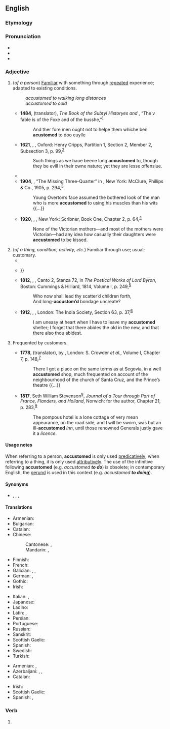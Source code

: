 ==English==

===Etymology===
{{affix|en|accustom|-ed}}

===Pronunciation===
* {{IPA|en|/ə.ˈkʌs.təmd/}}
* {{audio|en|En-ca-accustomed.ogg|Audio (CA)}}
* {{hyphenation|en|ac|cus|tomed}}

===Adjective===
{{en-adj}}

# (''of a person'') [[familiar|Familiar]] with something through [[repeat]]ed experience; adapted to existing conditions.
#: ''accustomed to walking long distances''
#: ''accustomed to cold''
#* '''1484''', {{w|William Caxton}} (translator), ''The Book of the Subtyl Historyes and {{w|Aesop's Fables|Fables of Esope}}'', “The v fable is of the Foxe and of the busshe,”<sup>[http://name.umdl.umich.edu/A07095.0001.001]</sup>
#*: And ther fore men ought not to helpe them whiche ben '''acustomed''' to doo euylle
#* '''1621''', {{w|Robert Burton}}, ''{{w|The Anatomy of Melancholy}}'', Oxford: Henry Cripps, Partition 1, Section 2, Member 2, Subsection 3, p. 99,<sup>[http://name.umdl.umich.edu/A17310.0001.001]</sup>
#*: Such things as we haue beene long '''accustomed''' to, though they be evill in their owne nature; yet they are lesse offensiue.
#* {{RQ:Austen Pride and Prejudice|III|14|url=http://www.gutenberg.org/files/42671/42671-h/42671-h.htm|text=“Miss Bennet, do you know who I am? I have not been '''accustomed''' to such language as this.”}}
#* '''1904''', {{w|Arthur Conan Doyle}}, “The Missing Three-Quarter” in ''{{w|The Return of Sherlock Holmes}}'', New York: McClure, Phillips & Co., 1905, p. 294,<sup>[https://archive.org/details/returnofsherlock00doyliala]</sup>
#*: Young Overton’s face assumed the bothered look of the man who is more '''accustomed''' to using his muscles than his wits {{...}}
#* '''1920''', {{w|F. Scott Fitzgerald}}, ''{{w|This Side of Paradise}}'', New York: Scribner, Book One, Chapter 2, p. 64,<sup>[https://archive.org/details/sideofparadise00fitzrich]</sup>
#*: None of the Victorian mothers—and most of the mothers were Victorian—had any idea how casually their daughters were '''accustomed''' to be kissed.
# (''of a thing, condition, activity, etc.'') Familiar through use; usual; customary.
#* {{RQ:Shakespeare Macbeth|V|5|text=It is an '''accustomed''' action with her, to seem thus washing her hands: I have known her continue in this a quarter of an hour.}}
#* {{RQ:Fielding Tom Jones|1|4|chapter=9|page=170|url=http://name.umdl.umich.edu/004794856.0001.001|text=Molly had no sooner apparelled herself in her '''accustomed''' Rags, than her Sisters began to fall violently upon her {{...}}}}
#* '''1812''', {{w|Lord Byron}}, ''{{w|Childe Harold's Pilgrimage|Childe Harold’s Pilgrimage}}'', Canto 2, Stanza 72, in ''The Poetical Works of Lord Byron'', Boston: Cummings & Hilliard, 1814, Volume I, p. 249,<sup>[https://catalog.hathitrust.org/Record/009707749]</sup>
#*: Who now shall lead thy scatter’d children forth,
#*: And long-'''accustom’d''' bondage uncreate?
#* '''1912''', {{w|Rabindranath Tagore}}, ''{{w|Gitanjali}}'', London: The India Society, Section 63, p. 37,<sup>[https://archive.org/details/gitanjalisongoff00tago_0]</sup>
#*: I am uneasy at heart when I have to leave my '''accustomed''' shelter; I forget that there abides the old in the new, and that there also thou abidest.
# {{lb|en|obsolete}} Frequented by customers.
#* '''1778''', {{w|Tobias Smollett}} (translator), ''{{w|Gil Blas|The Adventures of Gil Blas of Santillane}}'' by {{w|Alain-René Lesage}}, London: S. Crowder ''et al.'', Volume I, Chapter 7, p. 148,<sup>[https://catalog.hathitrust.org/Record/009444325]</sup>
#*: There I got a place on the same terms as at Segovia, in a well '''accustomed''' shop, much frequented on account of the neighbourhood of the church of Santa Cruz, and the Prince’s theatre {{...}}
#* '''1817''', Seth William Stevenson<sup>[https://en.wikisource.org/wiki/Stevenson,_Seth_William_(DNB00)]</sup>, ''Journal of a Tour through Part of France, Flanders, and Holland'', Norwich: for the author, Chapter 21, p. 283,<sup>[https://archive.org/details/journaloftourthr00stev]</sup>
#*: The pompous hotel is a lone cottage of very mean appearance, on the road side, and I will be sworn, was but an ill-'''accustomed''' ''Inn'', until those renowned Generals justly gave it a ''licence''.

====Usage notes====
When referring to a person, '''accustomed''' is only used [[predicative]]ly; when referring to a thing, it is only used [[attributive]]ly. The use of the infinitive following '''accustomed''' (e.g. ''accustomed '''to do''''') is obsolete; in contemporary English, the [[gerund]] is used in this context (e.g. ''accustomed '''to doing''''').

====Synonyms====
* {{sense|familiar through repeated experience}} {{l|en|habituate|habituated}}, {{l|en|inure|inured}}, {{l|en|used to}}, {{l|en|wonted}}

====Translations====
{{trans-top|familiar}}
* Armenian: {{t+|hy|սովորական}}
* Bulgarian: {{t+|bg|свикнал}}
* Catalan: {{t+|ca|acostumat}}
* Chinese:
*: Cantonese: {{t|yue|[[慣]][[咗]]}}, {{t|yue|[[惯]][[咗]]|tr=gwaan3 zo2}}
*: Mandarin: {{t|cmn|[[習慣]][[了]]}}, {{t|cmn|[[习惯]][[了]]|tr=xíguàn le}}
* Finnish: {{t+|fi|tottunut}}
* French: {{t+|fr|accoutumé}}
* Galician: {{t|gl|adoito|m}}, {{t|gl|afeito|m}}, {{t+|gl|acostumado|m}}
* German: {{t+|de|gewohnt}}, {{t+|de|gewöhnt}}
* Gothic: {{t|got|𐌱𐌹𐌿𐌷𐍄𐍃}}
* Irish: {{t|ga|cleachta}}
{{trans-mid}}
* Italian: {{t+|it|abituato}}, {{t+|it|avvezzo}}
* Japanese: {{t+|ja|慣れる|tr=なれた, nareta|alt=慣れた}}
* Ladino: {{t-check|lad|alishtereádo|alt=alishtereádo}}
* Latin: {{t|la|suētus}}, {{t|la|solitus}}
* Persian: {{t+|fa|آشنا|tr=âšnâ}}
* Portuguese: {{t+|pt|acostumado}}
* Russian: {{t+|ru|привы́кший}}
* Sanskrit: {{t+|sa|उचित}}
* Scottish Gaelic: {{t|gd|cleachdte}}
* Spanish: {{t+|es|acostumbrado}}
* Swedish: {{t+|sv|van}}
* Turkish: {{t+|tr|alışkın}}
{{trans-bottom}}

{{trans-top|inured to; adapted to existing conditions}}
* Armenian: {{t+|hy|սովոր}}, {{t|hy|վարժված}}
* Azerbaijani: {{t|az|öyrəncəkli }}, {{t|az|öyrəncəli}}, {{t|az|alışmış}}
* Catalan: {{t+|ca|acostumat}}
{{trans-mid}}
* Irish: {{t|ga|cleachta}}
* Scottish Gaelic: {{t|gd|cleachdte}}
* Spanish: {{t+|es|acostumbrado}}, {{t+|es|sólito}}
{{trans-bottom}}

===Verb===
{{head|en|verb form}}

# {{en-past of|accustom}}